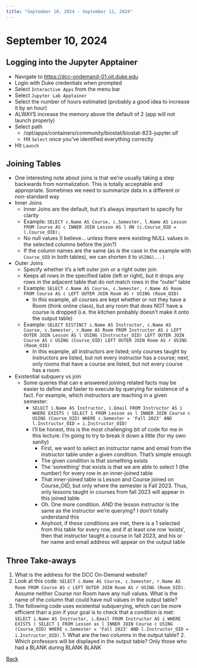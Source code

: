 ```yaml
---
title: "September 10, 2024 - September 12, 2024"
---
```


# September 10, 2024


## Logging into the Jupyter Apptainer

* Navigate to [https://dcc-ondemand-01.oit.duke.edu](https://dcc-ondemand-01.oit.duke.edu/)
* Login with Duke credentials when prompted
* Select `Interactive Apps` from the menu bar
* Select `Jupyter Lab Apptainer`
* Select the number of hours estimated (probably a good idea to increase it by an hour)
* ALWAYS increase the memory above the default of 2 (app will not launch properly)
* Select path
  * /opt/apps/containers/community/biostat/biostat-823-jupyter.sif
  * Hit `Select` once you've identified everything correctly
* Hit `Launch`

## Joining Tables 

* One interesting note about joins is that we're usually taking a step backwards from normalization. This is totally acceptable and appropriate. Sometimes we need to summarize data in a different or non-standard way
* Inner Joins
  * Inner Joins are the default, but it's always important to specify for clarity
  * Example: `SELECT c.Name AS Course, c.Semester, l.Name AS Lesson FROM Course AS c INNER JOIN Lesson AS l ON (c.Course_OID = l.Course_OID);`
  * No null values (I believe... unless there were existing NULL values in the selected columns before the join?)
  * If the column names are the same (as is the case in the example with `Course_OID` in both tables), we can shorten it to `USING(...)`
* Outer Joins
  * Specify whether it's a left outer join or a right outer join
  * Keeps all rows in the specified table (left or right), but it drops any rows in the adjacent table that do not match rows in the "outer" table
  * Example: `SELECT c.Name AS Course, c.Semester, r.Name AS Room FROM Course AS c LEFT OUTER JOIN Room AS r USING (Room_OID)`
    * In this example, all courses are kept whether or not they have a Room (think online class), but any room that does NOT have a course is dropped (i.e. the kitchen probably doesn't make it onto the output table)
  * Example: `SELECT DISTINCT i.Name AS Instructor, c.Name AS Course, c.Semester, r.Name AS Room FROM Instructor AS i LEFT OUTER JOIN Lesson AS l USING (Instructor_OID) LEFT OUTER JOIN Course AS c USING (Course_OID) LEFT OUTER JOIN Room AS r USING (Room_OID)`
    * In this example, all instructors are listed; only courses taught by instructors are listed, but not every instructor has a course; next, only rooms that have a course are listed, but not every course has a room
* Existential subquery vs join
  * Some queries that can e answered joining related facts may be easier to define and faster to execute by querying for existence of a fact. For example, which instructors are teaching in a given semester:
    * `SELECT i.Name AS Instructor, i.Email FROM Instructor AS i WHERE EXISTS ( SELECT 1 FROM Lesson as l INNER JOIN Course c USING (Course_OID) WHERE c.Semester = 'Fall 2023' AND l.Instructor_OID = i.Instructor_OID)`
    * I'll be honest, this is the most challenging bit of code for me in this lecture. I'm going to try to break it down a little (for my own sanity)
      * First, we want to select an instructor name and email from the instructor table under a given condition. That's simple enough
      * The given condition is that something exists
      * The 'something' that exists is that we are able to select 1 (the number) for every row in an inner-joined table
      * That inner-joined table is Lesson and Course joined on Course_OID, but only where the semester is Fall 2023. Thus, only lessons taught in courses from fall 2023 will appear in this joined table
      * Oh. One more condition. AND the lesson instructor is the same as the instructor we're querying? I don't totally understand this
      * Anyhoot, if these conditions are met, there is a 1 selected from this table for every row, and if at least one row 'exists', then that instructor taught a course in fall 2023, and his or her name and email address will appear on the output table


## Three Take-aways

1. What is the address for the DCC On-Demand website?
2. Look at this code: `SELECT c.Name AS Course, c.Semester, r.Name AS Room FROM Course AS c LEFT OUTER JOIN Room AS r USING (Room_OID)`. Assume neither Course nor Room have any null values. What is the name of the column that could have null values in the output table? 
3. The following code uses existential subquerying, which can be more efficient than a join if your goal is to check that a condition is met: `SELECT i.Name AS Instructor, i.Email FROM Instructor AS i WHERE EXISTS ( SELECT 1 FROM Lesson as l INNER JOIN Course c USING (Course_OID) WHERE c.Semester = 'Fall 2023' AND l.Instructor_OID = i.Instructor_OID)`. 1. What are the two columns in the output table? 2. Which professors will be displayed in the output table? Only those who had a BLANK during BLANK BLANK

[Back](../notes.qmd)